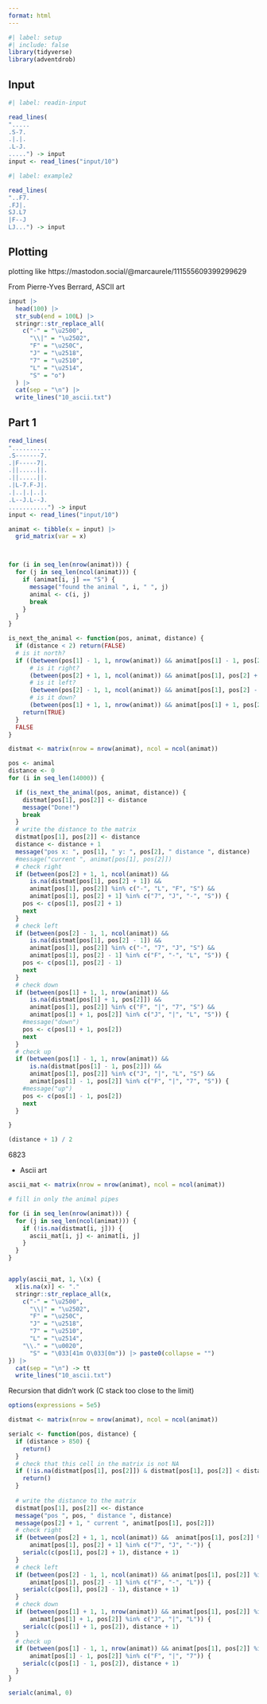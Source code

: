```yaml
---
format: html
---
```


```r
#| label: setup
#| include: false
library(tidyverse)
library(adventdrob)
```

## Input

```r
#| label: readin-input

read_lines(
".....
.S-7.
.|.|.
.L-J.
.....") -> input
input <- read_lines("input/10")
```

```r
#| label: example2

read_lines(
"..F7.
.FJ|.
SJ.L7
|F--J
LJ...") -> input
```


## Plotting

plotting like https://mastodon.social/@marcaurele/111555609399299629


From Pierre-Yves Berrard, ASCII art 

```r
input |>
  head(100) |> 
  str_sub(end = 100L) |> 
  stringr::str_replace_all(
    c("-" = "\u2500",
      "\\|" = "\u2502",
      "F" = "\u250C",
      "J" = "\u2518",
      "7" = "\u2510",
      "L" = "\u2514",
      "S" = "o")
  ) |>
  cat(sep = "\n") |> 
  write_lines("10_ascii.txt")
```


## Part 1


```r
read_lines(
"...........
.S-------7.
.|F-----7|.
.||.....||.
.||.....||.
.|L-7.F-J|.
.|..|.|..|.
.L--J.L--J.
...........") -> input
input <- read_lines("input/10")

animat <- tibble(x = input) |> 
  grid_matrix(var = x)



for (i in seq_len(nrow(animat))) {
  for (j in seq_len(ncol(animat))) {
    if (animat[i, j] == "S") {
      message("found the animal ", i, " ", j)
      animal <- c(i, j)
      break
    }
  }
}

is_next_the_animal <- function(pos, animat, distance) {
  if (distance < 2) return(FALSE)
  # is it north?
  if ((between(pos[1] - 1, 1, nrow(animat)) && animat[pos[1] - 1, pos[2]] == "S" & animat[pos[1], pos[2]] %in% c("J", "|", "L")) |
      # is it right?
      (between(pos[2] + 1, 1, ncol(animat)) && animat[pos[1], pos[2] + 1] == "S" & animat[pos[1], pos[2]] %in% c("-", "L", "F")) |
      # is it left?
      (between(pos[2] - 1, 1, ncol(animat)) && animat[pos[1], pos[2] - 1] == "S" & animat[pos[1], pos[2]] %in% c("7", "J", "-")) |
      # is it down?
      (between(pos[1] + 1, 1, nrow(animat)) && animat[pos[1] + 1, pos[2] ] == "S" & animat[pos[1], pos[2]] %in% c("7", "|", "F"))) {
    return(TRUE)
  }
  FALSE
}

distmat <- matrix(nrow = nrow(animat), ncol = ncol(animat))

pos <- animal
distance <- 0
for (i in seq_len(14000)) {

  if (is_next_the_animal(pos, animat, distance)) {
    distmat[pos[1], pos[2]] <- distance
    message("Done!")
    break
  }
  # write the distance to the matrix
  distmat[pos[1], pos[2]] <- distance
  distance <- distance + 1
  message("pos x: ", pos[1], " y: ", pos[2], " distance ", distance)
  #message("current ", animat[pos[1], pos[2]])
  # check right
  if (between(pos[2] + 1, 1, ncol(animat)) &&  
      is.na(distmat[pos[1], pos[2] + 1]) &&
      animat[pos[1], pos[2]] %in% c("-", "L", "F", "S") && 
      animat[pos[1], pos[2] + 1] %in% c("7", "J", "-", "S")) {
    pos <- c(pos[1], pos[2] + 1)
    next
  } 
  # check left
  if (between(pos[2] - 1, 1, ncol(animat)) && 
      is.na(distmat[pos[1], pos[2] - 1]) &&
      animat[pos[1], pos[2]] %in% c("-", "7", "J", "S") && 
      animat[pos[1], pos[2] - 1] %in% c("F", "-", "L", "S")) {
    pos <- c(pos[1], pos[2] - 1)
    next
  }
  # check down
  if (between(pos[1] + 1, 1, nrow(animat)) && 
      is.na(distmat[pos[1] + 1, pos[2]]) &&
      animat[pos[1], pos[2]] %in% c("F", "|", "7", "S") && 
      animat[pos[1] + 1, pos[2]] %in% c("J", "|", "L", "S")) {
    #message("down")
    pos <- c(pos[1] + 1, pos[2])
    next
  }
  # check up
  if (between(pos[1] - 1, 1, nrow(animat)) && 
      is.na(distmat[pos[1] - 1, pos[2]]) &&
      animat[pos[1], pos[2]] %in% c("J", "|", "L", "S") && 
      animat[pos[1] - 1, pos[2]] %in% c("F", "|", "7", "S")) {
    #message("up")
    pos <- c(pos[1] - 1, pos[2])
    next
  }

}

(distance + 1) / 2
```

6823


- Ascii art

```r
ascii_mat <- matrix(nrow = nrow(animat), ncol = ncol(animat))

# fill in only the animal pipes 

for (i in seq_len(nrow(animat))) {
  for (j in seq_len(ncol(animat))) {
    if (!is.na(distmat[i, j])) {
      ascii_mat[i, j] <- animat[i, j]
    }
  }
}


apply(ascii_mat, 1, \(x) { 
  x[is.na(x)] <- "."
  stringr::str_replace_all(x,
    c("-" = "\u2500",
      "\\|" = "\u2502",
      "F" = "\u250C",
      "J" = "\u2518",
      "7" = "\u2510",
      "L" = "\u2514",
    "\\." = "\u0020",
      "S" = "\033[41m O\033[0m")) |> paste0(collapse = "")
}) |>
  cat(sep = "\n") -> tt
  write_lines("10_ascii.txt")
```





Recursion that didn't work (C stack too close to the limit)

```r

options(expressions = 5e5)

distmat <- matrix(nrow = nrow(animat), ncol = ncol(animat))

serialc <- function(pos, distance) {
  if (distance > 850) {
    return()
  }
  # check that this cell in the matrix is not NA  
  if (!is.na(distmat[pos[1], pos[2]]) & distmat[pos[1], pos[2]] < distance) {
    return()
  }
  
  # write the distance to the matrix
  distmat[pos[1], pos[2]] <<- distance
  message("pos ", pos, " distance ", distance)
  message(pos[2] + 1, " current ", animat[pos[1], pos[2]])
  # check right
  if (between(pos[2] + 1, 1, ncol(animat)) &&  animat[pos[1], pos[2]] %in% c("-", "L", "F", "S") && 
      animat[pos[1], pos[2] + 1] %in% c("7", "J", "-")) {
    serialc(c(pos[1], pos[2] + 1), distance + 1)
  } 
  # check left
  if (between(pos[2] - 1, 1, ncol(animat)) && animat[pos[1], pos[2]] %in% c("-", "7", "J", "S") && 
      animat[pos[1], pos[2] - 1] %in% c("F", "-", "L")) {
    serialc(c(pos[1], pos[2] - 1), distance + 1)
  }
  # check down
  if (between(pos[1] + 1, 1, nrow(animat)) && animat[pos[1], pos[2]] %in% c("F", "|", "7", "S") && 
      animat[pos[1] + 1, pos[2]] %in% c("J", "|", "L")) {
    serialc(c(pos[1] + 1, pos[2]), distance + 1)
  }
  # check up
  if (between(pos[1] - 1, 1, nrow(animat)) && animat[pos[1], pos[2]] %in% c("J", "|", "L", "S") && 
      animat[pos[1] - 1, pos[2]] %in% c("F", "|", "7")) {
    serialc(c(pos[1] - 1, pos[2]), distance + 1)
  }
}

serialc(animal, 0)
```
